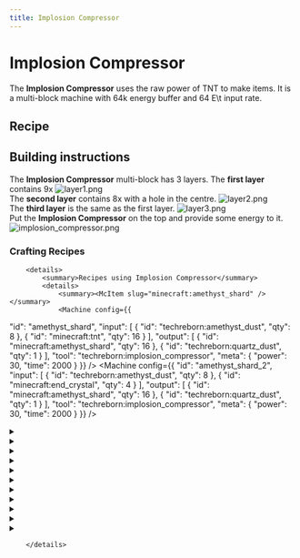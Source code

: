 ```yaml
---
title: Implosion Compressor
---
```


<ItemImage file="implosion_compressor" alt="Implosion Compressor" size="200" />

# Implosion Compressor

The **Implosion Compressor** uses the raw power of TNT to make items. It is a multi-block machine with 64k energy buffer and 64 E\t input rate.

## Recipe

<CraftingTable recipe="input techreborn:advanced_alloy_ingot techreborn:advanced_machine_frame techreborn:advanced_alloy_ingot input techreborn:advanced_circuit techreborn:compressor techreborn:advanced_circuit input techreborn:advanced_alloy_ingot techreborn:advanced_machine_frame techreborn:advanced_alloy_ingot output techreborn:implosion_compressor"/>

## Building instructions

The **Implosion Compressor** multi-block has 3 layers. The **first layer** contains 9x <McItem slug="techreborn:advanced_machine_casing" inline={true}/> <img src="/img/blocks/layer1.png" alt="layer1.png"/><br/>
The **second layer** contains 8x <McItem slug="techreborn:advanced_machine_casing" inline={true}/> with a hole in the centre. <img src="/img/blocks/layer2.png" alt="layer2.png"/><br/>
The **third layer** is the same as the first layer. <img src="/img/blocks/layer3.png" alt="layer3.png"/><br/>
Put the **Implosion Compressor** on the top and provide some energy to it. <img src="/img/blocks/implosion_compressor.png" alt="implosion_compressor.png"/>

### Crafting Recipes
		<details>
			<summary>Recipes using Implosion Compressor</summary>
			<details>
				<summary><McItem slug="minecraft:amethyst_shard" /></summary>
				<Machine config={{
  "id": "amethyst_shard",
  "input": [
    {
      "id": "techreborn:amethyst_dust",
      "qty": 8
    },
    {
      "id": "minecraft:tnt",
      "qty": 16
    }
  ],
  "output": [
    {
      "id": "minecraft:amethyst_shard",
      "qty": 16
    },
    {
      "id": "techreborn:quartz_dust",
      "qty": 1
    }
  ],
  "tool": "techreborn:implosion_compressor",
  "meta": {
    "power": 30,
    "time": 2000
  }
}} />
<Machine config={{
  "id": "amethyst_shard_2",
  "input": [
    {
      "id": "techreborn:amethyst_dust",
      "qty": 8
    },
    {
      "id": "minecraft:end_crystal",
      "qty": 4
    }
  ],
  "output": [
    {
      "id": "minecraft:amethyst_shard",
      "qty": 16
    },
    {
      "id": "techreborn:quartz_dust",
      "qty": 1
    }
  ],
  "tool": "techreborn:implosion_compressor",
  "meta": {
    "power": 30,
    "time": 2000
  }
}} />
				</details>
<details>
				<summary><McItem slug="minecraft:diamond" /></summary>
				<Machine config={{
  "id": "diamond",
  "input": [
    {
      "id": "techreborn:diamond_dust",
      "qty": 4
    },
    {
      "id": "minecraft:tnt",
      "qty": 16
    }
  ],
  "output": [
    {
      "id": "minecraft:diamond",
      "qty": 3
    },
    {
      "id": "techreborn:dark_ashes_dust",
      "qty": 12
    }
  ],
  "tool": "techreborn:implosion_compressor",
  "meta": {
    "power": 30,
    "time": 2000
  }
}} />
<Machine config={{
  "id": "diamond_2",
  "input": [
    {
      "id": "techreborn:diamond_dust",
      "qty": 4
    },
    {
      "id": "minecraft:end_crystal",
      "qty": 4
    }
  ],
  "output": [
    {
      "id": "minecraft:diamond",
      "qty": 3
    },
    {
      "id": "techreborn:ender_eye_small_dust",
      "qty": 4
    }
  ],
  "tool": "techreborn:implosion_compressor",
  "meta": {
    "power": 30,
    "time": 2000
  }
}} />
				</details>
<details>
				<summary><McItem slug="minecraft:emerald" /></summary>
				<Machine config={{
  "id": "emerald",
  "input": [
    {
      "id": "techreborn:emerald_dust",
      "qty": 4
    },
    {
      "id": "minecraft:tnt",
      "qty": 16
    }
  ],
  "output": [
    {
      "id": "minecraft:emerald",
      "qty": 3
    },
    {
      "id": "techreborn:dark_ashes_dust",
      "qty": 12
    }
  ],
  "tool": "techreborn:implosion_compressor",
  "meta": {
    "power": 30,
    "time": 2000
  }
}} />
<Machine config={{
  "id": "emerald_2",
  "input": [
    {
      "id": "techreborn:emerald_dust",
      "qty": 4
    },
    {
      "id": "minecraft:end_crystal",
      "qty": 4
    }
  ],
  "output": [
    {
      "id": "minecraft:emerald",
      "qty": 3
    },
    {
      "id": "techreborn:ender_eye_small_dust",
      "qty": 4
    }
  ],
  "tool": "techreborn:implosion_compressor",
  "meta": {
    "power": 30,
    "time": 2000
  }
}} />
				</details>
<details>
				<summary><McItem slug="techreborn:iridium_alloy_plate" /></summary>
				<Machine config={{
  "id": "iridium_alloy_plate",
  "input": [
    {
      "id": "techreborn:iridium_alloy_ingot",
      "qty": 1
    },
    {
      "id": "minecraft:tnt",
      "qty": 8
    }
  ],
  "output": [
    {
      "id": "techreborn:iridium_alloy_plate",
      "qty": 1
    },
    {
      "id": "techreborn:dark_ashes_dust",
      "qty": 4
    }
  ],
  "tool": "techreborn:implosion_compressor",
  "meta": {
    "power": 30,
    "time": 2000
  }
}} />
<Machine config={{
  "id": "iridium_alloy_plate_2",
  "input": [
    {
      "id": "techreborn:iridium_alloy_ingot",
      "qty": 1
    },
    {
      "id": "minecraft:end_crystal",
      "qty": 2
    }
  ],
  "output": [
    {
      "id": "techreborn:iridium_alloy_plate",
      "qty": 1
    },
    {
      "id": "techreborn:ender_eye_small_dust",
      "qty": 2
    }
  ],
  "tool": "techreborn:implosion_compressor",
  "meta": {
    "power": 30,
    "time": 2000
  }
}} />
				</details>
<details>
				<summary><McItem slug="minecraft:netherite_ingot" /></summary>
				<Machine config={{
  "id": "netherite_ingot",
  "input": [
    {
      "id": "techreborn:netherite_nugget",
      "qty": 9
    },
    {
      "id": "minecraft:tnt",
      "qty": 16
    }
  ],
  "output": [
    {
      "id": "minecraft:netherite_ingot",
      "qty": 1
    },
    {
      "id": "techreborn:dark_ashes_dust",
      "qty": 12
    }
  ],
  "tool": "techreborn:implosion_compressor",
  "meta": {
    "power": 30,
    "time": 2000
  }
}} />
<Machine config={{
  "id": "netherite_ingot_2",
  "input": [
    {
      "id": "techreborn:netherite_nugget",
      "qty": 9
    },
    {
      "id": "minecraft:end_crystal",
      "qty": 4
    }
  ],
  "output": [
    {
      "id": "minecraft:netherite_ingot",
      "qty": 1
    },
    {
      "id": "techreborn:ender_eye_small_dust",
      "qty": 4
    }
  ],
  "tool": "techreborn:implosion_compressor",
  "meta": {
    "power": 30,
    "time": 2000
  }
}} />
				</details>
<details>
				<summary><McItem slug="techreborn:peridot_gem" /></summary>
				<Machine config={{
  "id": "peridot_gem",
  "input": [
    {
      "id": "techreborn:peridot_dust",
      "qty": 4
    },
    {
      "id": "minecraft:tnt",
      "qty": 16
    }
  ],
  "output": [
    {
      "id": "techreborn:peridot_gem",
      "qty": 3
    },
    {
      "id": "techreborn:dark_ashes_dust",
      "qty": 12
    }
  ],
  "tool": "techreborn:implosion_compressor",
  "meta": {
    "power": 30,
    "time": 2000
  }
}} />
<Machine config={{
  "id": "peridot_gem_2",
  "input": [
    {
      "id": "techreborn:peridot_dust",
      "qty": 4
    },
    {
      "id": "minecraft:end_crystal",
      "qty": 4
    }
  ],
  "output": [
    {
      "id": "techreborn:peridot_gem",
      "qty": 3
    },
    {
      "id": "techreborn:ender_eye_small_dust",
      "qty": 4
    }
  ],
  "tool": "techreborn:implosion_compressor",
  "meta": {
    "power": 30,
    "time": 2000
  }
}} />
				</details>
<details>
				<summary><McItem slug="techreborn:red_garnet_dust" /></summary>
				<Machine config={{
  "id": "red_garnet_dust",
  "input": [
    {
      "id": "minecraft:block_of_redstone",
      "qty": 9
    },
    {
      "id": "minecraft:tnt",
      "qty": 16
    }
  ],
  "output": [
    {
      "id": "techreborn:red_garnet_dust",
      "qty": 4
    },
    {
      "id": "techreborn:dark_ashes_dust",
      "qty": 4
    }
  ],
  "tool": "techreborn:implosion_compressor",
  "meta": {
    "power": 30,
    "time": 2000
  }
}} />
<Machine config={{
  "id": "red_garnet_dust_2",
  "input": [
    {
      "id": "minecraft:block_of_redstone",
      "qty": 9
    },
    {
      "id": "minecraft:end_crystal",
      "qty": 4
    }
  ],
  "output": [
    {
      "id": "techreborn:red_garnet_dust",
      "qty": 4
    },
    {
      "id": "techreborn:ender_eye_small_dust",
      "qty": 4
    }
  ],
  "tool": "techreborn:implosion_compressor",
  "meta": {
    "power": 30,
    "time": 2000
  }
}} />
				</details>
<details>
				<summary><McItem slug="techreborn:red_garnet_gem" /></summary>
				<Machine config={{
  "id": "red_garnet_gem",
  "input": [
    {
      "id": "techreborn:red_garnet_dust",
      "qty": 4
    },
    {
      "id": "minecraft:tnt",
      "qty": 16
    }
  ],
  "output": [
    {
      "id": "techreborn:red_garnet_gem",
      "qty": 3
    },
    {
      "id": "techreborn:dark_ashes_dust",
      "qty": 12
    }
  ],
  "tool": "techreborn:implosion_compressor",
  "meta": {
    "power": 30,
    "time": 2000
  }
}} />
<Machine config={{
  "id": "red_garnet_gem_2",
  "input": [
    {
      "id": "techreborn:red_garnet_dust",
      "qty": 4
    },
    {
      "id": "minecraft:end_crystal",
      "qty": 4
    }
  ],
  "output": [
    {
      "id": "techreborn:red_garnet_gem",
      "qty": 3
    },
    {
      "id": "techreborn:ender_eye_small_dust",
      "qty": 4
    }
  ],
  "tool": "techreborn:implosion_compressor",
  "meta": {
    "power": 30,
    "time": 2000
  }
}} />
				</details>
<details>
				<summary><McItem slug="techreborn:ruby_gem" /></summary>
				<Machine config={{
  "id": "ruby_gem",
  "input": [
    {
      "id": "techreborn:ruby_dust",
      "qty": 4
    },
    {
      "id": "minecraft:tnt",
      "qty": 16
    }
  ],
  "output": [
    {
      "id": "techreborn:ruby_gem",
      "qty": 3
    },
    {
      "id": "techreborn:dark_ashes_dust",
      "qty": 12
    }
  ],
  "tool": "techreborn:implosion_compressor",
  "meta": {
    "power": 30,
    "time": 2000
  }
}} />
<Machine config={{
  "id": "ruby_gem_2",
  "input": [
    {
      "id": "techreborn:ruby_dust",
      "qty": 4
    },
    {
      "id": "minecraft:end_crystal",
      "qty": 4
    }
  ],
  "output": [
    {
      "id": "techreborn:ruby_gem",
      "qty": 3
    },
    {
      "id": "techreborn:ender_eye_small_dust",
      "qty": 4
    }
  ],
  "tool": "techreborn:implosion_compressor",
  "meta": {
    "power": 30,
    "time": 2000
  }
}} />
				</details>
<details>
				<summary><McItem slug="techreborn:sapphire_gem" /></summary>
				<Machine config={{
  "id": "sapphire_gem",
  "input": [
    {
      "id": "techreborn:sapphire_dust",
      "qty": 4
    },
    {
      "id": "minecraft:tnt",
      "qty": 16
    }
  ],
  "output": [
    {
      "id": "techreborn:sapphire_gem",
      "qty": 3
    },
    {
      "id": "techreborn:dark_ashes_dust",
      "qty": 12
    }
  ],
  "tool": "techreborn:implosion_compressor",
  "meta": {
    "power": 30,
    "time": 2000
  }
}} />
<Machine config={{
  "id": "sapphire_gem_2",
  "input": [
    {
      "id": "techreborn:sapphire_dust",
      "qty": 4
    },
    {
      "id": "minecraft:end_crystal",
      "qty": 4
    }
  ],
  "output": [
    {
      "id": "techreborn:sapphire_gem",
      "qty": 3
    },
    {
      "id": "techreborn:ender_eye_small_dust",
      "qty": 4
    }
  ],
  "tool": "techreborn:implosion_compressor",
  "meta": {
    "power": 30,
    "time": 2000
  }
}} />
				</details>
<details>
				<summary><McItem slug="minecraft:sculk_catalyst" /></summary>
				<Machine config={{
  "id": "sculk_catalyst",
  "input": [
    {
      "id": "minecraft:sculk",
      "qty": 64
    },
    {
      "id": "minecraft:tnt",
      "qty": 8
    }
  ],
  "output": [
    {
      "id": "minecraft:sculk_catalyst",
      "qty": 1
    },
    {
      "id": "techreborn:dark_ashes_dust",
      "qty": 4
    }
  ],
  "tool": "techreborn:implosion_compressor",
  "meta": {
    "power": 30,
    "time": 2000
  }
}} />
<Machine config={{
  "id": "sculk_catalyst_2",
  "input": [
    {
      "id": "minecraft:sculk",
      "qty": 64
    },
    {
      "id": "minecraft:end_crystal",
      "qty": 2
    }
  ],
  "output": [
    {
      "id": "minecraft:sculk_catalyst",
      "qty": 1
    },
    {
      "id": "techreborn:ender_eye_small_dust",
      "qty": 2
    }
  ],
  "tool": "techreborn:implosion_compressor",
  "meta": {
    "power": 30,
    "time": 2000
  }
}} />
				</details>
<details>
				<summary><McItem slug="techreborn:yellow_garnet_gem" /></summary>
				<Machine config={{
  "id": "yellow_garnet_gem",
  "input": [
    {
      "id": "techreborn:yellow_garnet_dust",
      "qty": 4
    },
    {
      "id": "minecraft:tnt",
      "qty": 16
    }
  ],
  "output": [
    {
      "id": "techreborn:yellow_garnet_gem",
      "qty": 3
    },
    {
      "id": "techreborn:dark_ashes_dust",
      "qty": 12
    }
  ],
  "tool": "techreborn:implosion_compressor",
  "meta": {
    "power": 30,
    "time": 2000
  }
}} />
<Machine config={{
  "id": "yellow_garnet_gem_2",
  "input": [
    {
      "id": "techreborn:yellow_garnet_dust",
      "qty": 4
    },
    {
      "id": "minecraft:end_crystal",
      "qty": 4
    }
  ],
  "output": [
    {
      "id": "techreborn:yellow_garnet_gem",
      "qty": 3
    },
    {
      "id": "techreborn:ender_eye_small_dust",
      "qty": 4
    }
  ],
  "tool": "techreborn:implosion_compressor",
  "meta": {
    "power": 30,
    "time": 2000
  }
}} />
				</details>

		</details>
